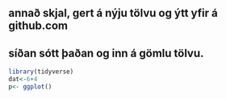
## annað skjal, gert á nýju tölvu og ýtt yfir á github.com
## síðan sótt þaðan og inn á gömlu tölvu.

```r
library(tidyverse)
dat<-6+4
p<- ggplot()


```

